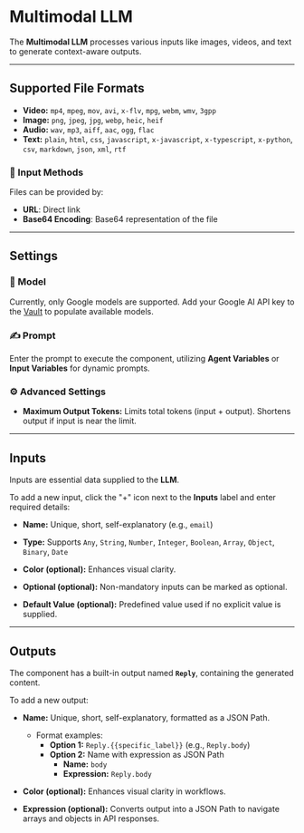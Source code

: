 # Multimodal LLM

The **Multimodal LLM** processes various inputs like images, videos, and text to generate context-aware outputs.

---

## Supported File Formats

- **Video:** `mp4`, `mpeg`, `mov`, `avi`, `x-flv`, `mpg`, `webm`, `wmv`, `3gpp`
- **Image:** `png`, `jpeg`, `jpg`, `webp`, `heic`, `heif`
- **Audio:** `wav`, `mp3`, `aiff`, `aac`, `ogg`, `flac`
- **Text:** `plain`, `html`, `css`, `javascript`, `x-javascript`, `x-typescript`, `x-python`, `csv`, `markdown`, `json`, `xml`, `rtf`

### 🔗 Input Methods

Files can be provided by:
- **URL**: Direct link
- **Base64 Encoding**: Base64 representation of the file

---

## Settings

### 🧠 Model

Currently, only Google models are supported. Add your Google AI API key to the [Vault](https://app.smythos.com/doc/#/vault/keysManagement) to populate available models.

### ✍️ Prompt

Enter the prompt to execute the component, utilizing **Agent Variables** or **Input Variables** for dynamic prompts.

### ⚙️ Advanced Settings

- **Maximum Output Tokens:** Limits total tokens (input + output). Shortens output if input is near the limit.

---

## Inputs

Inputs are essential data supplied to the **LLM**.

To add a new input, click the "+" icon next to the **Inputs** label and enter required details:

- **Name:** Unique, short, self-explanatory (e.g., `email`)
- **Type:** Supports `Any`, `String`, `Number`, `Integer`, `Boolean`, `Array`, `Object`, `Binary`, `Date`

- **Color (optional):** Enhances visual clarity.
- **Optional (optional):** Non-mandatory inputs can be marked as optional.
- **Default Value (optional):** Predefined value used if no explicit value is supplied.

---

## Outputs

The component has a built-in output named **`Reply`**, containing the generated content.

To add a new output:

- **Name:** Unique, short, self-explanatory, formatted as a JSON Path. 
  - Format examples: 
    - **Option 1:** `Reply.{{specific_label}}` (e.g., `Reply.body`)
    - **Option 2:** Name with expression as JSON Path
      - **Name:** `body`
      - **Expression:** `Reply.body`

- **Color (optional):** Enhances visual clarity in workflows.
- **Expression (optional):** Converts output into a JSON Path to navigate arrays and objects in API responses.
